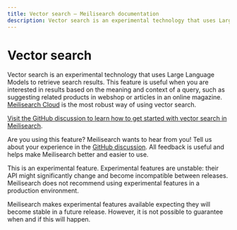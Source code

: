 ```yaml
---
title: Vector search — Meilisearch documentation
description: Vector search is an experimental technology that uses Large Language Models to retrieve search results. This feature is useful when you are interested in results based on the meaning and context of a query.
---
```


# Vector search

Vector search is an experimental technology that uses Large Language Models to retrieve search results. This feature is useful when you are interested in results based on the meaning and context of a query, such as suggesting related products in webshop or articles in an online magazine. [Meilisearch Cloud](https://www.meilisearch.com/cloud?utm_campaign=oss&utm_source=docs&utm_medium=vector-search) is the most robust way of using vector search.

[Visit the GitHub discussion to learn how to get started with vector search in Meilisearch](https://github.com/meilisearch/product/discussions/621).

Are you using this feature? Meilisearch wants to hear from you! Tell us about your experience in the [GitHub discussion](https://github.com/meilisearch/product/discussions/621). All feedback is useful and helps make Meilisearch better and easier to use.

<Capsule intent="warning">
This is an experimental feature. Experimental features are unstable: their API might significantly change and become incompatible between releases. Meilisearch does not recommend using experimental features in a production environment.

Meilisearch makes experimental features available expecting they will become stable in a future release. However, it is not possible to guarantee when and if this will happen.
</Capsule>